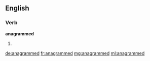 ==English==

===Verb===
'''anagrammed'''

# {{past of|[[anagram]]}}

[[de:anagrammed]]
[[fr:anagrammed]]
[[mg:anagrammed]]
[[ml:anagrammed]]
